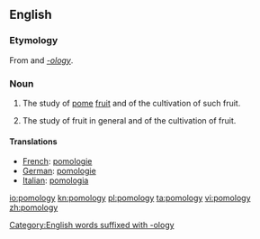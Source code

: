 ==English==

===Etymology===
From {{etyl|la}} {{term|sc=Latn|pomum||fruit}} and ''[[-ology]]''.

===Noun===
{{wikipedia}}
{{en-noun|-}}

# {{botany}} The study of [[pome]] [[fruit]] and of the cultivation of such fruit.
# {{botany}} The study of fruit in general and of the cultivation of fruit.

====Translations====
{{trans-top}}
*[[French]]: [[pomologie]]
*[[German]]: [[pomologie]]
*[[Italian]]: [[pomologia]]
{{trans-bottom}}
[[Category:English words suffixed with -ology]]

[[io:pomology]]
[[kn:pomology]]
[[pl:pomology]]
[[ta:pomology]]
[[vi:pomology]]
[[zh:pomology]]